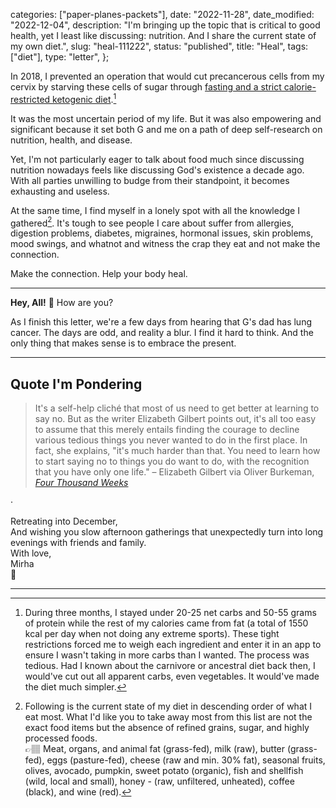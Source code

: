 
  categories: ["paper-planes-packets"],
  date: "2022-11-28",
  date_modified: "2022-12-04",
  description:
    "I'm bringing up the topic that is critical to good health, yet I least like discussing: nutrition. And I share the current state of my own diet.",
  slug: "heal-111222",
  status: "published",
  title: "Heal",
  tags: ["diet"],
  type: "letter",
};


In 2018, I prevented an operation that would cut precancerous cells from my cervix by starving these cells of sugar through [fasting and a strict calorie-restricted ketogenic diet](https://www.mirhamasala.com/fasting-keto/).[^1]

It was the most uncertain period of my life. But it was also empowering and significant because it set both G and me on a path of deep self-research on nutrition, health, and disease.

Yet, I'm not particularly eager to talk about food much since discussing nutrition nowadays feels like discussing God's existence a decade ago. With all parties unwilling to budge from their standpoint, it becomes exhausting and useless.

At the same time, I find myself in a lonely spot with all the knowledge I gathered[^2]. It's tough to see people I care about suffer from allergies, digestion problems, diabetes, migraines, hormonal issues, skin problems, mood swings, and whatnot and witness the crap they eat and not make the connection.

Make the connection. Help your body heal.

---

**Hey, All!** 🌲 How are you?

As I finish this letter, we're a few days from hearing that G's dad has lung cancer. The days are odd, and reality a blur. I find it hard to think. And the only thing that makes sense is to embrace the present.

---

## Quote I'm Pondering

> It's a self-help cliché that most of us need to get better at learning to say no. But as the writer Elizabeth Gilbert points out, it's all too easy to assume that this merely entails finding the courage to decline various tedious things you never wanted to do in the first place. In fact, she explains, "it's much harder than that. You need to learn how to start saying no to things you do want to do, with the recognition that you have only one life." – Elizabeth Gilbert via Oliver Burkeman, _[Four Thousand Weeks](https://www.amazon.com/Four-Thousand-Weeks-Management-Mortals/dp/0374159122)_

<div>·</div>

Retreating into December,\
And wishing you slow afternoon gatherings that unexpectedly turn into long evenings with friends and family.\
With love,\
Mirha\
🌱

---

[^1]: During three months, I stayed under 20-25 net carbs and 50-55 grams of protein while the rest of my calories came from fat (a total of 1550 kcal per day when not doing any extreme sports). These tight restrictions forced me to weigh each ingredient and enter it in an app to ensure I wasn't taking in more carbs than I wanted. The process was tedious. Had I known about the carnivore or ancestral diet back then, I would've cut out all apparent carbs, even vegetables. It would've made the diet much simpler.
[^2]:
    Following is the current state of my diet in descending order of what I eat most. What I'd like you to take away most from this list are not the exact food items but the absence of refined grains, sugar, and highly processed foods.\
    👉🏽 Meat, organs, and animal fat (grass-fed), milk (raw), butter (grass-fed), eggs (pasture-fed), cheese (raw and min. 30% fat), seasonal fruits, olives, avocado, pumpkin, sweet potato (organic), fish and shellfish (wild, local and small), honey - (raw, unfiltered, unheated), coffee (black), and wine (red).
